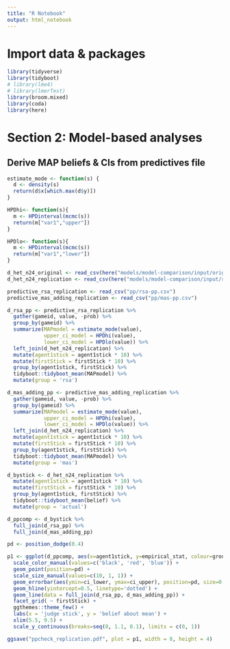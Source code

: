 ```yaml
---
title: "R Notebook"
output: html_notebook
---
```


# Import data & packages

```r
library(tidyverse)
library(tidyboot)
# library(lme4)
# library(lmerTest)
library(broom.mixed)
library(coda)
library(here)
```

# Section 2: Model-based analyses

## Derive MAP beliefs & CIs from predictives file

```r
estimate_mode <- function(s) {
  d <- density(s)
  return(d$x[which.max(d$y)])
}

HPDhi<- function(s){
  m <- HPDinterval(mcmc(s))
  return(m["var1","upper"])
}

HPDlo<- function(s){
  m <- HPDinterval(mcmc(s))
  return(m["var1","lower"])
}

d_het_n24_original <- read_csv(here("models/model-comparison/input/original_data_no0.2_0.4.csv"))
d_het_n24_replication <- read_csv(here("models/model-comparison/input/replication_data_no0.2_0.4.csv"))

predictive_rsa_replication <- read_csv("pp/rsa-pp.csv")
predictive_mas_adding_replication <- read_csv("pp/mas-pp.csv")
```


```r
d_rsa_pp <- predictive_rsa_replication %>%
  gather(gameid, value, -prob) %>%
  group_by(gameid) %>%
  summarize(MAPmodel = estimate_mode(value),
            upper_ci_model = HPDhi(value),
            lower_ci_model = HPDlo(value)) %>%
  left_join(d_het_n24_replication) %>%
  mutate(agent1stick = agent1stick * 10) %>%
  mutate(firstStick = firstStick * 10) %>%
  group_by(agent1stick, firstStick) %>%
  tidyboot::tidyboot_mean(MAPmodel) %>%
  mutate(group = 'rsa')

d_mas_adding_pp <- predictive_mas_adding_replication %>%
  gather(gameid, value, -prob) %>%
  group_by(gameid) %>%
  summarize(MAPmodel = estimate_mode(value),
            upper_ci_model = HPDhi(value),
            lower_ci_model = HPDlo(value)) %>%
  left_join(d_het_n24_replication) %>%
  mutate(agent1stick = agent1stick * 10) %>%
  mutate(firstStick = firstStick * 10) %>%
  group_by(agent1stick, firstStick) %>%
  tidyboot::tidyboot_mean(MAPmodel) %>%
  mutate(group = 'mas')

d_bystick <- d_het_n24_replication %>%
  mutate(agent1stick = agent1stick * 10) %>%
  mutate(firstStick = firstStick * 10) %>%
  group_by(agent1stick, firstStick) %>%
  tidyboot::tidyboot_mean(belief) %>%
  mutate(group = 'actual')

d_ppcomp <- d_bystick %>%
  full_join(d_rsa_pp) %>%
  full_join(d_mas_adding_pp)
```

```r
pd <- position_dodge(0.4)

p1 <- ggplot(d_ppcomp, aes(x=agent1stick, y=empirical_stat, colour=group)) + 
  scale_color_manual(values=c('black', 'red', 'blue')) +
  geom_point(position=pd) + 
  scale_size_manual(values=c(10, 1, 1)) +
  geom_errorbar(aes(ymin=ci_lower, ymax=ci_upper), position=pd, size=0.7, width=0) + 
  geom_hline(yintercept=0.5, linetype='dotted') + 
  geom_line(data = full_join(d_rsa_pp, d_mas_adding_pp)) +
  facet_grid( ~ firstStick) +
  ggthemes::theme_few() + 
  labs(x = 'judge stick', y = 'belief about mean') +
  xlim(5.5, 9.5) + 
  scale_y_continuous(breaks=seq(0, 1.1, 0.1), limits = c(0, 1))

ggsave("ppcheck_replication.pdf", plot = p1, width = 8, height = 4)
```
